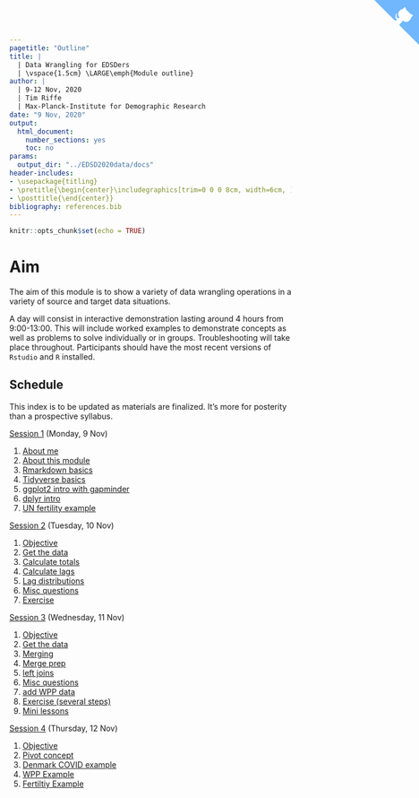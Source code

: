 ```yaml
---
pagetitle: "Outline"
title: | 
  | Data Wrangling for EDSDers
  | \vspace{1.5cm} \LARGE\emph{Module outline}
author: |
  | 9-12 Nov, 2020
  | Tim Riffe
  | Max-Planck-Institute for Demographic Research
date: "9 Nov, 2020"
output:
  html_document:
    number_sections: yes
    toc: no
params:
  output_dir: "../EDSD2020data/docs"
header-includes:
- \usepackage{titling}
- \pretitle{\begin{center}\includegraphics[trim=0 0 0 8cm, width=6cm, ]{assets/MPIDR_square_color.pdf}\\[\bigskipamount]}
- \posttitle{\end{center}}
bibliography: references.bib
---
```

<a href="https://github.com/timriffe/RforUNPD2020" class="github-corner" aria-label="View source on GitHub"><svg width="80" height="80" viewBox="0 0 250 250" style="fill:#70B7FD; color:#fff; position: absolute; top: 0; border: 0; right: 0;" aria-hidden="true"><path d="M0,0 L115,115 L130,115 L142,142 L250,250 L250,0 Z"></path><path d="M128.3,109.0 C113.8,99.7 119.0,89.6 119.0,89.6 C122.0,82.7 120.5,78.6 120.5,78.6 C119.2,72.0 123.4,76.3 123.4,76.3 C127.3,80.9 125.5,87.3 125.5,87.3 C122.9,97.6 130.6,101.9 134.4,103.2" fill="currentColor" style="transform-origin: 130px 106px;" class="octo-arm"></path><path d="M115.0,115.0 C114.9,115.1 118.7,116.5 119.8,115.4 L133.7,101.6 C136.9,99.2 139.9,98.4 142.2,98.6 C133.8,88.0 127.5,74.4 143.8,58.0 C148.5,53.4 154.0,51.2 159.7,51.0 C160.3,49.4 163.2,43.6 171.4,40.1 C171.4,40.1 176.1,42.5 178.8,56.2 C183.1,58.6 187.2,61.8 190.9,65.4 C194.5,69.0 197.7,73.2 200.1,77.6 C213.8,80.2 216.3,84.9 216.3,84.9 C212.7,93.1 206.9,96.0 205.4,96.6 C205.1,102.4 203.0,107.8 198.3,112.5 C181.9,128.9 168.3,122.5 157.7,114.1 C157.9,116.9 156.7,120.9 152.7,124.9 L141.0,136.5 C139.8,137.7 141.6,141.9 141.8,141.8 Z" fill="currentColor" class="octo-body"></path></svg></a><style>.github-corner:hover .octo-arm{animation:octocat-wave 560ms ease-in-out}@keyframes octocat-wave{0%,100%{transform:rotate(0)}20%,60%{transform:rotate(-25deg)}40%,80%{transform:rotate(10deg)}}@media (max-width:500px){.github-corner:hover .octo-arm{animation:none}.github-corner .octo-arm{animation:octocat-wave 560ms ease-in-out}}</style>


```r
knitr::opts_chunk$set(echo = TRUE)
```

# Aim
The aim of this module is to show a variety of data wrangling operations in a variety of source and target data situations. 

A day will consist in interactive demonstration lasting around 4 hours from 9:00-13:00. This will include worked examples to demonstrate concepts as well as problems to solve individually or in groups. Troubleshooting will take place throughout. Participants should have the most recent versions of `Rstudio` and `R` installed.

## Schedule 

This index is to be updated as materials are finalized. It's more for posterity than a prospective syllabus.

[Session 1](Day1) (Monday, 9 Nov)

1. [About me](Day1#about-me)
2. [About this module](Day1#about-this-module)
3. [Rmarkdown basics](Day1#rmarkdown-basics)
4. [Tidyverse basics](Day1#tidy-data)
5. [ggplot2 intro with gapminder](Day1#basic-ggplot2-with-the-gapminder-data)
6. [dplyr intro](Day1#basic-dplyr)
7. [UN fertility example](Day1#examples)


[Session 2](Session2) (Tuesday, 10 Nov)

1. [Objective](Session2#objective)
2. [Get the data](Session2#read-in-the-dataset)
3. [Calculate totals](Session2#calculate-times-series-of-cumulative-totals)
4. [Calculate lags](Session2#calculate-reporting-lags)
5. [Lag distributions](Session2#lag-distributions)
6. [Misc questions](Session2#questions-posed-in-class)
7. [Exercise](Session2#exercise)


[Session 3](Session3) (Wednesday, 11 Nov)

1. [Objective](Session3#objective)
2. [Get the data](Session3#read-in-the-ph-data)
3. [Merging](Session3#merging)
4. [Merge prep](Session3#Prepare-cases-and-deaths-to-merge)
5. [left joins](Session3#merging-cases-and-deaths-together)
6. [Misc questions](Session3#plot-cfr)
7. [add WPP data](Session3#merge-in-wpp-data)
8. [Exercise (several steps)](Session3#exercise)
9. [Mini lessons](Session3#mini-lessons)

[Session 4](Session4) (Thursday, 12 Nov)

1. [Objective](Session4#objective)
2. [Pivot concept](Session4#pivot-concept)
3. [Denmark COVID example](Session4#denmark-weekly-covid-data)
4. [WPP Example](Session4#wpp2019-data)
5. [Fertiltiy Example](Session4#Further-example-of-pivoting)
